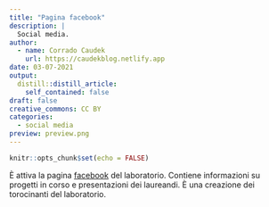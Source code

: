 ```yaml
---
title: "Pagina facebook"
description: |
  Social media.
author:
  - name: Corrado Caudek
    url: https://caudekblog.netlify.app
date: 03-07-2021
output:
  distill::distill_article:
    self_contained: false
draft: false
creative_commons: CC BY
categories:
  - social media
preview: preview.png
---
```



```r
knitr::opts_chunk$set(echo = FALSE)
```

È attiva la pagina [facebook](https://www.facebook.com/Caudeklab-107236460995667/) del laboratorio.  Contiene informazioni su progetti in corso e presentazioni dei laureandi. È una creazione dei torocinanti del laboratorio.

